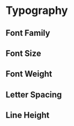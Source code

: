 
<Meta title="Design Tokens/Core/Typography"/>

# Typography

## Font Family

<DocTokenTable category="font-family" tier="core" />

## Font Size

<DocTokenTable category="font-size" tier="core" />

## Font Weight

<DocTokenTable category="font-weight" tier="core" />

## Letter Spacing

<DocTokenTable category="letter-spacing" tier="core" />

## Line Height
<DocTokenTable category="line-height" tier="core" />
